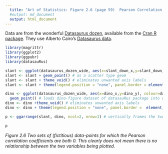 ```yaml
---
  title: "Art of Statistics: Figure 2.6 (page 59)  Pearson Correlation Coefficients of zero"
  #output: md_document
  output: html_document
---
```

Data are from the wonderful [Datasaurus dozen](
https://www.autodeskresearch.com/publications/samestats), available from the [Cran R package](https://cran.r-project.org/web/packages/datasauRus/vignettes/Datasaurus.html).  They use Alberto Cairo's  [Datasaurus data](http://www.thefunctionalart.com/2016/08/download-datasaurus-never-trust-summary.html).
```r
library(magrittr)
library(ggplot2)
library(ggpubr)
library(datasauRus)

slant <- ggplot(datasaurus_dozen_wide, aes(x=slant_down_x,y=slant_down_y),   colour=dataset) # loads slant-pattern dataset of datasauRus package into data frame slant
slant <- slant + geom_point() # as a scatter type geom
slant <- slant + theme_void() # eliminates unwanted axis labels
slant <- slant + theme(legend.position = "none", panel.border = element_rect(colour = "black", fill=NA, size = 1), plot.margin = margin(0,2,0,2), aspect.ratio = 1) # removes legend, adds a border, adds margin space below, and specifies required aspect ratio

dino <- ggplot(datasaurus_dozen_wide, aes(x=dino_x,y=dino_y), colour=dataset) +
  geom_point() # loads dino-figure dataset of datasauRus package into data frame dino as a scatter type geom
dino <- dino +theme_void() # eliminates unwanted axis labels
dino <- dino + theme(legend.position = "none", panel.border =  element_rect(colour = "black", fill=NA, size = 1), plot.margin = margin(0,2,0,2), aspect.ratio = 1) # removes legend, adds a border, adds margin space below, specifies required aspect ratio

p <- ggarrange(slant, dino, ncol=2, nrow=1) # vertically frames the two plots

p

```

_Figure 2.6 Two sets of (fictitious) data-points for which the Pearson correlation coefficients are both 0. This clearly does not mean there is no relationship between the two variables being plotted._
